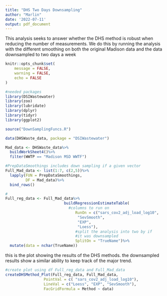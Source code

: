 ---
title: "DHS Two Days Downsampling"
author: "Marlin"
date: '2022-07-11'
output: pdf_document
---

This analysis seeks to answer whether the DHS method is robust when reducing the number of measurements. We do this by running the analysis with the different smoothing on both the original Madison data and the data downsampled to two days a week

```{r set up markdown settings, echo=FALSE}
knitr::opts_chunk$set(
	message = FALSE,
	warning = FALSE,
	echo = FALSE
)
```

```{r}
#needed packages
library(DSIWastewater)
library(zoo)
library(lubridate)
library(dplyr)
library(tidyr)
library(ggplot2)
```

```{r exp code}
source("DownSamplingFuncs.R")
```

```{r get base data}
data(DHSWaste_data, package = "DSIWastewater")

Mad_data <- DHSWaste_data%>%
  buildWorkSheet4()%>%
  filter(WWTP == "Madison MSD WWTF")

```

```{r data prep}
#PrepDataSmoothings includes down sampling if a given vector
Full_Mad_data <- list(1:7, c(2,5))%>%
  lapply(FUN = PrepDataSmoothings,
         DF = Mad_data)%>%
  bind_rows()

#
Full_reg_data <- Full_Mad_data%>%
                          buildRegressionEstimateTable(
                            #columns to run on
                               RunOn = c("sars_cov2_adj_load_log10",
                                "SevSmooth",
                                "EXP",
                                "Loess"),
                               #split the analysis into two by if 
                               #it was downsampled
                               SplitOn = "TrueName")%>%
  mutate(data = nchar(TrueName))

```

this is the plot showing the results of the DHS methods. the downsampled results show a similar ability to keep track of the major trend.

```{r data, fig.width= 15, fig.height=14}
#create plot using df Full_reg_data and Full_Mad_data
createDHSMethod_Plot(Full_reg_data, Full_Mad_data, 
                 PointVal = c( "sars_cov2_adj_load_log10"),
                 LineVal = c("Loess", "EXP", "SevSmooth"),
                 FacGridFormula = Method ~ data)
```